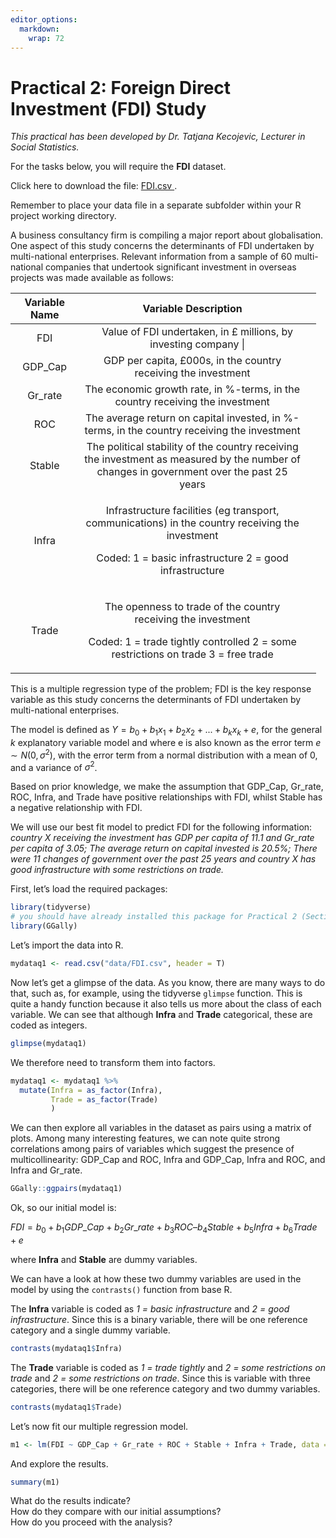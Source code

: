 ```yaml
---
editor_options: 
  markdown: 
    wrap: 72
---
```


# Practical 2: Foreign Direct Investment (FDI) Study {-}

*This practical has been developed by Dr. Tatjana Kecojevic, Lecturer in Social Statistics.*


::: file
For the tasks below, you will require the **FDI** dataset.  

Click here to download the file:
<a href="data/FDI.csv" download="FDI.csv"> FDI.csv </a>.

Remember to place your data file in a separate subfolder within your R
project working directory.
:::

A business consultancy firm is compiling a major report about
globalisation. One aspect of this study concerns the determinants of FDI
undertaken by multi-national enterprises. Relevant information from a
sample of 60 multi-national companies that undertook significant
investment in overseas projects was made available as follows:

+---------------+----------------------------------------------------+
| Variable Name | Variable Description                               |
+:=============:+:==================================================:+
| FDI           | Value of FDI undertaken, in £ millions, by          |
|               | investing company                                  |
+---------------+----------------------------------------------------+
| GDP_Cap       | GDP per capita, £000s, in the country receiving    |
|               | the investment                                     |
+---------------+----------------------------------------------------+
| Gr_rate       | The economic growth rate, in %-terms, in the       |
|               | country receiving the investment                   |
+---------------+----------------------------------------------------+
| ROC           | The average return on capital invested, in         |
|               | %-terms, in the country receiving the investment   |
+---------------+----------------------------------------------------+
| Stable        | The political stability of the country receiving   |
|               | the investment as measured by the number of        |
|               | changes in government over the past 25 years       |
+---------------+----------------------------------------------------+
| Infra         | Infrastructure facilities (eg transport,           |
|               | communications) in the country receiving the       |
|               | investment                                         |
|               |                                                    |
|               | Coded: 1 = basic infrastructure 2 = good           |
|               | infrastructure                                     |
+---------------+----------------------------------------------------+
| Trade         | The openness to trade of the country receiving the |
|               | investment                                         |
|               |                                                    |
|               | Coded: 1 = trade tightly controlled 2 = some       |
|               | restrictions on trade 3 = free trade               |
+---------------+----------------------------------------------------+

This is a multiple regression type of the problem; FDI is the key
response variable as this study concerns the determinants of FDI
undertaken by multi-national enterprises.

The model is defined as $Y = b_0 + b_1x_1 + b_2x_2 + ... + b_kx_k + e$,
for the general $k$ explanatory variable model and where e is also known
as the error term $e ∼ N(0,\sigma^2)$, with the error term from a normal
distribution with a mean of $0$, and a variance of $\sigma^2$.

Based on prior knowledge, we make the assumption that GDP_Cap, Gr_rate,
ROC, Infra, and Trade have positive relationships with FDI, whilst
Stable has a negative relationship with FDI.

We will use our best fit model to predict FDI for the following information:  *country X receiving the investment has GDP per capita of 11.1 and Gr_rate per capita of 3.05; The average return on capital invested is 20.5%; There were 11 changes of government over the past 25 years and country X has good infrastructure with some restrictions on trade.*

First, let's load the required packages: 

```r
library(tidyverse)
# you should have already installed this package for Practical 2 (Section 5)
library(GGally)
```

Let's import the data into R.

```r
mydataq1 <- read.csv("data/FDI.csv", header = T) 
```

Now let's get a glimpse of the data. As you know, there are many ways to
do that, such as, for example, using the tidyverse `glimpse` function.
This is quite a handy function because it also tells us more about the
class of each variable. We can see that although **Infra** and **Trade**
categorical, these are coded as integers.

```r
glimpse(mydataq1)
```

We therefore need to transform them into factors.

```r
mydataq1 <- mydataq1 %>%
  mutate(Infra = as_factor(Infra),
         Trade = as_factor(Trade)
         )
```

We can then explore all variables in the dataset as pairs using a matrix
of plots. Among many interesting features, we can note quite strong
correlations among pairs of variables which suggest the presence of
multicollinearity: GDP_Cap and ROC, Infra and GDP_Cap, Infra and ROC,
and Infra and Gr_rate.

```r
GGally::ggpairs(mydataq1)
```

Ok, so our initial model is:

$FDI = b_0 + b_1GDP\_Cap + b_2Gr\_rate + b_3ROC – b_4Stable + b_5Infra + b_6Trade + e$

where **Infra** and **Stable** are dummy variables.

We can have a look at how these two dummy variables are used in the
model by using the `contrasts()` function from base R.

The **Infra** variable is coded as *1 = basic infrastructure* and *2 =
good infrastructure*. Since this is a binary variable, there will be one
reference category and a single dummy variable.

```r
contrasts(mydataq1$Infra)
```

The **Trade** variable is coded as *1 = trade tightly* and *2 = some
restrictions on trade* and *2 = some restrictions on trade*. Since this
is variable with three categories, there will be one reference category
and two dummy variables.

```r
contrasts(mydataq1$Trade)
```

Let's now fit our multiple regression model.

```r
m1 <- lm(FDI ~ GDP_Cap + Gr_rate + ROC + Stable + Infra + Trade, data = mydataq1)
```

And explore the results.

```r
summary(m1)
```

:::question
What do the results indicate?   
How do they compare with our initial assumptions?   
How do you proceed with the analysis?
:::

